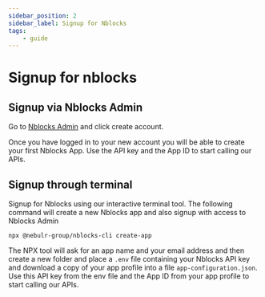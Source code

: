 ```yaml
---
sidebar_position: 2
sidebar_label: Signup for Nblocks
tags:
    - guide
---
```


# Signup for nblocks

## Signup via Nblocks Admin
Go to [Nblocks Admin](https://admin-stage.nblocks.cloud) and click create account.

Once you have logged in to your new account you will be able to create your first Nblocks App. 
Use the API key and the App ID to start calling our APIs.

## Signup through terminal
Signup for Nblocks using our interactive terminal tool. The following command will create a new Nblocks app and also signup with access to Nblocks Admin

```console
npx @nebulr-group/nblocks-cli create-app
```

The NPX tool will ask for an app name and your email address and then create a new folder and place a `.env` file containing your Nblocks API key and download a copy of your app profile into a file `app-configuration.json`.
Use this API key from the env file and the App ID from your app profile to start calling our APIs.